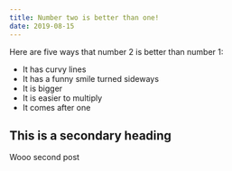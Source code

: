 ```yaml
---
title: Number two is better than one!
date: 2019-08-15
---
```


Here are five ways that number 2 is better than number 1:

- It has curvy lines
- It has a funny smile turned sideways
- It is bigger
- It is easier to multiply
- It comes after one

## This is a secondary heading

Wooo second post
